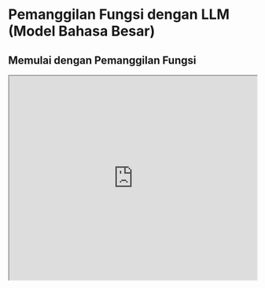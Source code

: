 
# Pemanggilan Fungsi dengan LLM (Model Bahasa Besar)


## Memulai dengan Pemanggilan Fungsi

<iframe width="100%"
  height="415px"
  src="https://www.youtube.com/embed/p0I-hwZSWMs?si=tQgi-LiHe6Oj_rzm" allow="accelerometer; autoplay; clipboard-write; encrypted-media; gyroscope; picture-in-picture"
  allowFullScreen
  />

Pemanggilan fungsi adalah kemampuan untuk menghubungkan LLM dengan alat eksternal secara andal. Ini memungkinkan penggunaan alat yang efektif dan interaksi dengan API eksternal.

LLM seperti GPT-4 dan GPT-3.5 telah dilatih khusus untuk mendeteksi kapan sebuah fungsi perlu dipanggil. Mereka kemudian menghasilkan JSON yang berisi argumen untuk memanggil fungsi tersebut. Fungsi-fungsi ini bertindak sebagai alat dalam aplikasi AI Anda, dan Anda bisa mendefinisikan lebih dari satu dalam satu permintaan.

Pemanggilan fungsi sangat penting untuk membuat chatbot atau agen berbasis LLM. Mereka membutuhkan ini untuk mengambil konteks atau berinteraksi dengan alat eksternal dengan mengubah bahasa alami menjadi panggilan API.

Dengan pemanggilan fungsi, pengembang bisa membuat:

- Agen percakapan yang bisa menggunakan alat eksternal untuk menjawab pertanyaan. Misalnya, pertanyaan "Bagaimana cuaca di Bali?" akan diubah menjadi panggilan fungsi seperti `dapatkan_cuaca_saat_ini(lokasi: string, satuan: 'celsius' | 'fahrenheit')`
- Solusi berbasis LLM untuk mengekstrak dan menandai data (contohnya, mengekstrak nama orang dari artikel Wikipedia)
- Aplikasi yang bisa mengubah bahasa alami menjadi panggilan API atau kueri database yang valid
- Mesin pencari pengetahuan percakapan yang berinteraksi dengan basis pengetahuan

Dalam panduan ini, kami akan menunjukkan cara memberi prompt kepada model seperti GPT-4 dan model open-source untuk melakukan pemanggilan fungsi dalam berbagai kasus penggunaan.

## Pemanggilan Fungsi dengan GPT-4

Mari kita ambil contoh sederhana: kita meminta model untuk memeriksa cuaca di lokasi tertentu.

LLM sendiri tidak bisa menjawab permintaan ini karena ia dilatih dengan dataset yang memiliki batas waktu. Cara mengatasinya adalah dengan menggabungkan LLM dengan alat eksternal. Anda bisa memanfaatkan kemampuan pemanggilan fungsi model untuk menentukan fungsi eksternal yang akan dipanggil beserta argumennya, lalu membuatnya memberikan respons akhir. Berikut adalah contoh sederhana cara melakukannya menggunakan API OpenAI.

Misalkan pengguna mengajukan pertanyaan berikut kepada model:

```
Bagaimana cuaca di Jakarta?
```

Untuk menangani permintaan ini menggunakan pemanggilan fungsi, langkah pertama adalah mendefinisikan fungsi cuaca atau serangkaian fungsi yang akan Anda sertakan sebagai bagian dari permintaan API OpenAI:

```python
tools = [
    {
        "type": "function",
        "function": {
            "name": "dapatkan_cuaca_saat_ini",
            "description": "Dapatkan cuaca saat ini di lokasi tertentu",
            "parameters": {
                "type": "object",
                "properties": {
                    "lokasi": {
                        "type": "string",
                        "description": "Kota dan provinsi, misalnya Jakarta, DKI Jakarta",
                    },
                    "satuan": {
                        "type": "string", 
                        "enum": ["celsius", "fahrenheit"]},
                },
                "required": ["lokasi"],
            },
        },   
    }
]
```

Fungsi `dapatkan_cuaca_saat_ini` mengembalikan cuaca saat ini di lokasi tertentu. Ketika Anda menyertakan definisi fungsi ini dalam permintaan, fungsi tersebut tidak benar-benar dijalankan. Ia hanya mengembalikan objek JSON yang berisi argumen yang diperlukan untuk memanggil fungsi. Berikut adalah beberapa cuplikan kode tentang cara melakukannya.

Anda bisa mendefinisikan fungsi penyelesaian seperti ini:

```python
def dapatkan_penyelesaian(pesan, model="gpt-3.5-turbo-1106", temperature=0, max_tokens=300, tools=None):
    respons = openai.chat.completions.create(
        model=model,
        messages=pesan,
        temperature=temperature,
        max_tokens=max_tokens,
        tools=tools
    )
    return respons.choices[0].message
```

Beginilah cara Anda bisa menyusun pertanyaan pengguna:

```python
pesan = [
    {
        "role": "user",
        "content": "Bagaimana cuaca di Jakarta?"
    }
]
```

Terakhir, Anda bisa memanggil fungsi `dapatkan_penyelesaian` di atas dan menyertakan `pesan` dan `tools`:

```python
respons = dapatkan_penyelesaian(pesan, tools=tools)
```

Objek `respons` berisi hal berikut:

```python
ChatCompletionMessage(content=None, role='assistant', function_call=None, tool_calls=[ChatCompletionMessageToolCall(id='...', function=Function(arguments='{"lokasi":"Jakarta","satuan":"celsius"}', name='dapatkan_cuaca_saat_ini'), type='function')])
```

Khususnya, objek `arguments` berisi argumen penting yang diekstrak oleh model dan akan diperlukan untuk menyelesaikan permintaan.

Anda kemudian bisa memilih untuk memanggil API cuaca eksternal untuk mendapatkan cuaca yang sebenarnya. Setelah Anda memiliki informasi cuaca, Anda bisa mengirimkannya kembali ke model untuk merangkum respons akhir berdasarkan pertanyaan asli pengguna.

## Notebook

Berikut adalah notebook dengan contoh sederhana yang menunjukkan cara menggunakan pemanggilan fungsi dengan API OpenAI:

<Cards>
    <Card 
        icon={<CodeIcon />}
        title="Pemanggilan Fungsi dengan API OpenAI"
        href="https://github.com/dair-ai/Prompt-Engineering-Guide/blob/main/notebooks/pe-function-calling.ipynb"
    />
</Cards>

## Pemanggilan Fungsi dengan LLM Open-Source
Catatan lebih lanjut tentang pemanggilan fungsi dengan LLM open-source akan segera hadir.

## Kasus Penggunaan Pemanggilan Fungsi

Berikut adalah daftar kasus penggunaan yang bisa mendapat manfaat dari kemampuan pemanggilan fungsi LLM:

- **Agen Percakapan**: Pemanggilan fungsi bisa digunakan untuk membuat agen percakapan atau chatbot kompleks yang menjawab pertanyaan rumit dengan memanggil API eksternal atau basis pengetahuan eksternal dan memberikan respons yang lebih relevan dan berguna.

- **Pemahaman Bahasa Alami**: Ini bisa mengubah bahasa alami menjadi data JSON terstruktur, mengekstrak data terstruktur dari teks, dan melakukan tugas seperti pengenalan entitas bernama, analisis sentimen, dan ekstraksi kata kunci.

- **Pemecahan Masalah Matematika**: Pemanggilan fungsi bisa digunakan untuk mendefinisikan fungsi khusus untuk memecahkan masalah matematika kompleks yang memerlukan beberapa langkah dan berbagai jenis perhitungan lanjutan.

- **Integrasi API**: Ini bisa digunakan untuk mengintegrasikan LLM dengan API eksternal secara efektif untuk mengambil data atau melakukan tindakan berdasarkan input. Ini bisa membantu membangun sistem tanya jawab atau asisten kreatif. Secara umum, pemanggilan fungsi bisa mengubah bahasa alami menjadi panggilan API yang valid.

- **Ekstraksi Informasi**: Pemanggilan fungsi bisa digunakan secara efektif untuk mengekstrak informasi spesifik dari input tertentu, seperti mengambil berita atau referensi yang relevan dari sebuah artikel.

## Referensi
- [Fireworks Meningkatkan Standar Kualitas dengan Peluncuran Model dan API Pemanggilan Fungsi](https://blog.fireworks.ai/fireworks-raises-the-quality-bar-with-function-calling-model-and-api-release-e7f49d1e98e9)
- [Benchmarking Penggunaan Alat Agen dan Pemanggilan Fungsi](https://blog.langchain.dev/benchmarking-agent-tool-use/)
- [Pemanggilan Fungsi](https://ai.google.dev/docs/function_calling)
- [Berinteraksi dengan API](https://python.langchain.com/docs/use_cases/apis)
- [Pemanggilan Fungsi OpenAI](https://platform.openai.com/docs/guides/function-calling)
- [Cara memanggil fungsi dengan model chat](https://cookbook.openai.com/examples/how_to_call_functions_with_chat_models)
- [Mendorong Dukungan Data Terstruktur ChatGPT ke Batasnya](https://minimaxir.com/2023/12/chatgpt-structured-data/)
- [Pemecahan Masalah Matematika dengan Pemanggilan Fungsi](https://github.com/svpino/openai-function-calling/blob/main/sample.ipynb)
